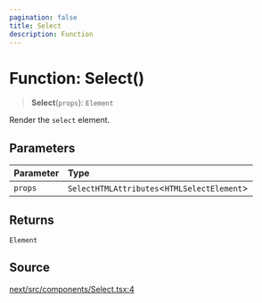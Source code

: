 ```yaml
---
pagination: false
title: Select
description: Function
---
```


# Function: Select()

> **Select**(`props`): `Element`

Render the `select` element.

## Parameters

| Parameter | Type |
| :------ | :------ |
| `props` | `SelectHTMLAttributes`\<`HTMLSelectElement`\> |

## Returns

`Element`

## Source

[next/src/components/Select.tsx:4](https://github.com/gpbl/react-day-picker/blob/575f9be39/next/src/components/Select.tsx#L4)
